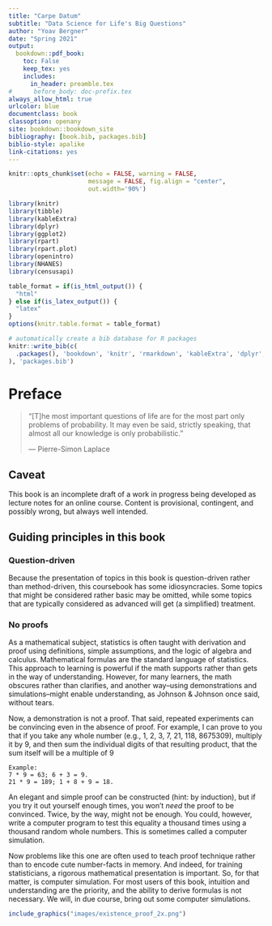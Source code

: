 ```yaml
---
title: "Carpe Datum"
subtitle: "Data Science for Life's Big Questions"
author: "Yoav Bergner"
date: "Spring 2021"
output: 
  bookdown::pdf_book:
    toc: False
    keep_tex: yes
    includes:
      in_header: preamble.tex
#      before_body: doc-prefix.tex
always_allow_html: true
urlcolor: blue
documentclass: book
classoption: openany
site: bookdown::bookdown_site
bibliography: [book.bib, packages.bib]
biblio-style: apalike
link-citations: yes
---
```



```r
knitr::opts_chunk$set(echo = FALSE, warning = FALSE, 
                      message = FALSE, fig.align = "center",
                      out.width='90%')

library(knitr)
library(tibble)
library(kableExtra)
library(dplyr)
library(ggplot2)
library(rpart)
library(rpart.plot)
library(openintro)
library(NHANES)
library(censusapi)

```

```r

table_format = if(is_html_output()) {
  "html"
} else if(is_latex_output()) {
  "latex"
}
options(knitr.table.format = table_format)

# automatically create a bib database for R packages
knitr::write_bib(c(
  .packages(), 'bookdown', 'knitr', 'rmarkdown', 'kableExtra', 'dplyr', 'ggplot2', 'rpart', 'rpart.plot', 'NHANES', 'openintro', 'censusapi'
), 'packages.bib')
```


# Preface {-}


> "[T]he most important questions of life are for the most part only problems of probability. It may even be said, strictly speaking, that almost all our knowledge is only probabilistic."
>
> --- Pierre-Simon Laplace

## Caveat {-}

This book is an incomplete draft of a work in progress being developed as lecture notes for an online course. Content is provisional, contingent, and possibly wrong, but always well intended.

## Guiding principles in this book {-}

### Question-driven {-}

Because the presentation of topics in this book is question-driven rather than method-driven, this coursebook has some idiosyncracies. Some topics that might be considered rather basic may be omitted, while some topics that are typically considered as advanced will get (a simplified) treatment.

### No proofs {-}

As a mathematical subject, statistics is often taught with derivation and proof using definitions, simple assumptions, and the logic of algebra and calculus. Mathematical formulas are the standard language of statistics. This approach to learning is powerful if the math supports rather than gets in the way of understanding. However, for many learners, the math obscures rather than clarifies, and another way--using demonstrations and simulations--might enable understanding, as Johnson & Johnson once said, without tears.

Now, a demonstration is not a proof. That said, repeated experiments can be convincing even in the absence of proof. For example, I can prove to you that if you take any whole number (e.g., 1, 2, 3, 7, 21, 118, 8675309), multiply it by 9, and then sum the individual digits of that resulting product, that the sum itself will be a multiple of 9 

``` 
Example: 
7 * 9 = 63; 6 + 3 = 9.
21 * 9 = 189; 1 + 8 + 9 = 18. 

```

An elegant and simple proof can be constructed (hint: by induction), but if you try it out yourself enough times, you won't *need* the proof to be convinced. Twice, by the way, might not be enough. You could, however, write a computer program to test this equality a thousand times using a thousand random whole numbers. This is sometimes called a computer simulation.

Now problems like this one are often used to teach proof technique rather than to encode cute number-facts in memory. And indeed, for training statisticians, a rigorous mathematical presentation is important. So, for that matter, is computer simulation. For most users of this book, intuition and understanding are the priority, and the ability to derive formulas is not necessary. We will, in due course, bring out some computer simulations.

```r
include_graphics("images/existence_proof_2x.png")
```

